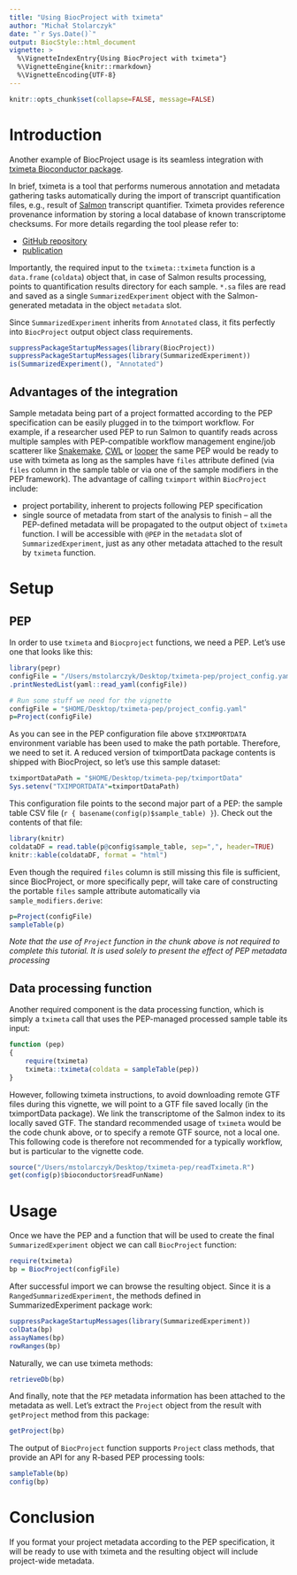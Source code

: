 ```yaml
---
title: "Using BiocProject with tximeta"
author: "Michał Stolarczyk"
date: "`r Sys.Date()`"
output: BiocStyle::html_document
vignette: >
  %\VignetteIndexEntry{Using BiocProject with tximeta"}
  %\VignetteEngine{knitr::rmarkdown}
  %\VignetteEncoding{UTF-8}
---
```

```r
knitr::opts_chunk$set(collapse=FALSE, message=FALSE)
```

# Introduction

Another example of BiocProject usage is its seamless integration with [tximeta Bioconductor package](https://www.bioconductor.org/packages/release/bioc/html/tximeta.html).

In brief, tximeta is a tool that performs numerous annotation and metadata gathering tasks automatically during the import of transcript quantification files, e.g., result of [Salmon](https://salmon.readthedocs.io/en/latest/salmon.html) transcript quantifier. Tximeta provides reference provenance information by storing a local database of known transcriptome checksums. For more details regarding the tool please refer to:

- [GitHub repository](https://github.com/mikelove/tximeta)
- [publication](https://journals.plos.org/ploscompbiol/article?id=10.1371/journal.pcbi.1007664)

Importantly, the required input to the `tximeta::tximeta` function is a `data.frame` (`coldata`) object that, in case of Salmon results processing, points to quantification results directory for each sample. `*.sa` files are read and saved as a single `SummarizedExperiment` object with the Salmon-generated metadata in the object `metadata` slot.

Since `SummarizedExperiment` inherits from `Annotated` class, it fits perfectly into `BiocProject` output object class requirements. 


```r
suppressPackageStartupMessages(library(BiocProject))
suppressPackageStartupMessages(library(SummarizedExperiment))
is(SummarizedExperiment(), "Annotated")
```

## Advantages of the integration

Sample metadata being part of a project formatted according to the PEP specification can be easily plugged in to the tximport workflow. For example, if a researcher used PEP to run Salmon to quantify reads across multiple samples with PEP-compatible workflow management engine/job scatterer like [Snakemake](https://snakemake.github.io/), [CWL](https://www.commonwl.org/) or [looper](https://looper.databio.org/) the same PEP would be ready to use with tximeta as long as the samples have `files` attribute defined (via `files` column in the sample table or via one of the sample modifiers in the PEP framework). The advantage of calling `tximport` within `BiocProject` include: 

 - project portability, inherent to projects following PEP specification
 - single source of metadata from start of the analysis to finish -- all the PEP-defined metadata will be propagated to the output object of `tximeta` function. I will be accessible with `@PEP` in the `metadata` slot of `SummarizedExperiment`, just as any other metadata attached to the result by `tximeta` function.

# Setup

## PEP

In order to use `tximeta` and `Biocproject` functions, we need a PEP. Let's use one that looks like this:

```r
library(pepr)
configFile = "/Users/mstolarczyk/Desktop/tximeta-pep/project_config.yaml"
.printNestedList(yaml::read_yaml(configFile))
```

```r
# Run some stuff we need for the vignette
configFile = "$HOME/Desktop/tximeta-pep/project_config.yaml"
p=Project(configFile)
```

As you can see in the PEP configuration file above `$TXIMPORTDATA` environment variable has been used to make the path portable. Therefore, we need to set it. A reduced version of tximportData package contents is shipped with BiocProject, so let's use this sample dataset:

```r
tximportDataPath = "$HOME/Desktop/tximeta-pep/tximportData"
Sys.setenv("TXIMPORTDATA"=tximportDataPath)
```

This configuration file points to the second major part of a PEP: the 
sample table CSV file (``r { basename(config(p)$sample_table) }``). Check out the contents of that file:

```r
library(knitr)
coldataDF = read.table(p@config$sample_table, sep=",", header=TRUE)
knitr::kable(coldataDF, format = "html")
```

Even though the required `files` column is still missing this file is sufficient, since BiocProject, or more specifically pepr, will take care of constructing the portable `files` sample attribute automatically via `sample_modifiers.derive`:

```r
p=Project(configFile)
sampleTable(p)
```

*Note that the use of `Project` function in the chunk above is not required to complete this tutorial. It is used solely to present the effect of PEP metadata processing*

## Data processing function

Another required component is the data processing function, which is simply a `tximeta` call that uses the PEP-managed processed sample table its input:

```r
function (pep) 
{
    require(tximeta)
    tximeta::tximeta(coldata = sampleTable(pep))
}
```
However, following tximeta instructions, to avoid downloading remote GTF files during this vignette, we will point to a GTF file saved locally (in the tximportData package). We link the transcriptome of the Salmon index to its locally saved GTF. The standard recommended usage of `tximeta` would be the code chunk above, or to specify a remote GTF source, not a local one. This following code is therefore not recommended for a typically workflow, but is particular to the vignette code.
```r
source("/Users/mstolarczyk/Desktop/tximeta-pep/readTximeta.R")
get(config(p)$bioconductor$readFunName)
```

# Usage

Once we have the PEP and a function that will be used to create the final `SummarizedExperiment` object we can call `BiocProject` function:

```r
require(tximeta)
bp = BiocProject(configFile)
```
After successful import we can browse the resulting object. Since it is a `RangedSummarizedExperiment`, the methods defined in SummarizedExperiment package work:
```r
suppressPackageStartupMessages(library(SummarizedExperiment))
colData(bp)
assayNames(bp)
rowRanges(bp)
```
Naturally, we can use tximeta methods:
```r
retrieveDb(bp)
```
And finally, note that the `PEP` metadata information has been attached to the metadata as well. Let's extract the `Project` object from the result with `getProject` method from this package:

```r
getProject(bp)
```

The output of `BiocProject` function supports `Project` class methods, that provide an API for any R-based PEP processing tools:

```r
sampleTable(bp)
config(bp)
```

# Conclusion

If you format your project metadata according to the PEP specification, it will be ready to use with tximeta and the resulting object will include project-wide metadata.
